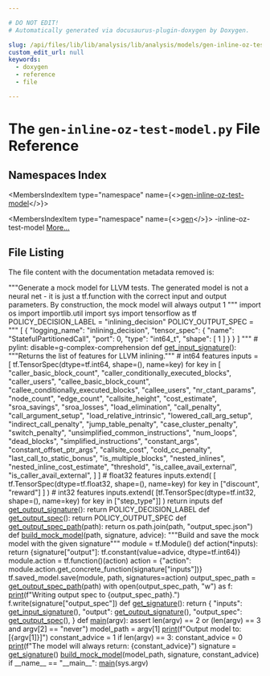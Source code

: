 ```yaml
---

# DO NOT EDIT!
# Automatically generated via docusaurus-plugin-doxygen by Doxygen.

slug: /api/files/lib/lib/analysis/lib/analysis/models/gen-inline-oz-test-model-py
custom_edit_url: null
keywords:
  - doxygen
  - reference
  - file

---
```





# The `gen-inline-oz-test-model.py` File Reference

<DoxygenPage pluginConfig={pluginConfig}>



## Namespaces Index

<MembersIndex>

<MembersIndexItem
  type="namespace"
  name={<><a href="/docs/api/namespaces/gen-inline-oz-test-model">gen-inline-oz-test-model</a></>}>
</MembersIndexItem>

<MembersIndexItem
  type="namespace"
  name={<><a href="/docs/api/namespaces/gen">gen</a></>}>
-inline-oz-test-model <a href="/docs/api/namespaces/gen/#details">More...</a>
</MembersIndexItem>

</MembersIndex>


## File Listing

The file content with the documentation metadata removed is:

<ProgramListing>

<Link id="l00001" /><CodeLine lineNumber="1" lineLink="/docs/api/namespaces/gen"><Highlight kind="stringliteral">&quot;&quot;&quot;Generate a mock model for LLVM tests.</Highlight></CodeLine>
<Link id="l00002" /><CodeLine lineNumber="2"><Highlight kind="stringliteral"></Highlight></CodeLine>
<Link id="l00003" /><CodeLine lineNumber="3"><Highlight kind="stringliteral">The generated model is not a neural net - it is just a tf.function with the</Highlight></CodeLine>
<Link id="l00004" /><CodeLine lineNumber="4"><Highlight kind="stringliteral">correct input and output parameters. By construction, the mock model will always</Highlight></CodeLine>
<Link id="l00005" /><CodeLine lineNumber="5"><Highlight kind="stringliteral">output 1</Highlight></CodeLine>
<Link id="l00006" /><CodeLine lineNumber="6"><Highlight kind="stringliteral">&quot;&quot;&quot;</Highlight><Highlight kind="normal"></Highlight></CodeLine>
<Link id="l00007" /><CodeLine lineNumber="7"><Highlight kind="normal"></Highlight></CodeLine>
<Link id="l00008" /><CodeLine lineNumber="8"><Highlight kind="normal"></Highlight><Highlight kind="keyword">import</Highlight><Highlight kind="normal"> os</Highlight></CodeLine>
<Link id="l00009" /><CodeLine lineNumber="9"><Highlight kind="normal"></Highlight><Highlight kind="keyword">import</Highlight><Highlight kind="normal"> importlib.util</Highlight></CodeLine>
<Link id="l00010" /><CodeLine lineNumber="10"><Highlight kind="normal"></Highlight><Highlight kind="keyword">import</Highlight><Highlight kind="normal"> sys</Highlight></CodeLine>
<Link id="l00011" /><CodeLine lineNumber="11"><Highlight kind="normal"></Highlight></CodeLine>
<Link id="l00012" /><CodeLine lineNumber="12"><Highlight kind="normal"></Highlight><Highlight kind="keyword">import</Highlight><Highlight kind="normal"> tensorflow </Highlight><Highlight kind="keyword">as</Highlight><Highlight kind="normal"> tf</Highlight></CodeLine>
<Link id="l00013" /><CodeLine lineNumber="13"><Highlight kind="normal"></Highlight></CodeLine>
<Link id="l00014" /><CodeLine lineNumber="14" lineLink="/docs/api/namespaces/gen-inline-oz-test-model/#a4021f136fe3c06108472a873fc48d79e"><Highlight kind="normal">POLICY&#95;DECISION&#95;LABEL = </Highlight><Highlight kind="stringliteral">&quot;inlining&#95;decision&quot;</Highlight><Highlight kind="normal"></Highlight></CodeLine>
<Link id="l00015" /><CodeLine lineNumber="15" lineLink="/docs/api/namespaces/gen-inline-oz-test-model/#a4458d6fc200828c00296dffc47ea229c"><Highlight kind="normal">POLICY&#95;OUTPUT&#95;SPEC = </Highlight><Highlight kind="stringliteral">&quot;&quot;&quot;</Highlight></CodeLine>
<Link id="l00016" /><CodeLine lineNumber="16"><Highlight kind="stringliteral">&#91;</Highlight></CodeLine>
<Link id="l00017" /><CodeLine lineNumber="17"><Highlight kind="stringliteral">    &#123;</Highlight></CodeLine>
<Link id="l00018" /><CodeLine lineNumber="18"><Highlight kind="stringliteral">        &quot;logging&#95;name&quot;: &quot;inlining&#95;decision&quot;,</Highlight></CodeLine>
<Link id="l00019" /><CodeLine lineNumber="19"><Highlight kind="stringliteral">        &quot;tensor&#95;spec&quot;: &#123;</Highlight></CodeLine>
<Link id="l00020" /><CodeLine lineNumber="20"><Highlight kind="stringliteral">            &quot;name&quot;: &quot;StatefulPartitionedCall&quot;,</Highlight></CodeLine>
<Link id="l00021" /><CodeLine lineNumber="21"><Highlight kind="stringliteral">            &quot;port&quot;: 0,</Highlight></CodeLine>
<Link id="l00022" /><CodeLine lineNumber="22"><Highlight kind="stringliteral">            &quot;type&quot;: &quot;int64&#95;t&quot;,</Highlight></CodeLine>
<Link id="l00023" /><CodeLine lineNumber="23"><Highlight kind="stringliteral">            &quot;shape&quot;: &#91;</Highlight></CodeLine>
<Link id="l00024" /><CodeLine lineNumber="24"><Highlight kind="stringliteral">                1</Highlight></CodeLine>
<Link id="l00025" /><CodeLine lineNumber="25"><Highlight kind="stringliteral">            &#93;</Highlight></CodeLine>
<Link id="l00026" /><CodeLine lineNumber="26"><Highlight kind="stringliteral">        &#125;</Highlight></CodeLine>
<Link id="l00027" /><CodeLine lineNumber="27"><Highlight kind="stringliteral">    &#125;</Highlight></CodeLine>
<Link id="l00028" /><CodeLine lineNumber="28"><Highlight kind="stringliteral">&#93;</Highlight></CodeLine>
<Link id="l00029" /><CodeLine lineNumber="29"><Highlight kind="stringliteral">&quot;&quot;&quot;</Highlight><Highlight kind="normal"></Highlight></CodeLine>
<Link id="l00030" /><CodeLine lineNumber="30"><Highlight kind="normal"></Highlight></CodeLine>
<Link id="l00031" /><CodeLine lineNumber="31"><Highlight kind="normal"></Highlight></CodeLine>
<Link id="l00032" /><CodeLine lineNumber="32"><Highlight kind="normal"></Highlight><Highlight kind="comment"># pylint: disable=g-complex-comprehension</Highlight><Highlight kind="normal"></Highlight></CodeLine>
<Link id="l00033" /><CodeLine lineNumber="33" lineLink="/docs/api/namespaces/gen-inline-oz-test-model/#a91a1cee9ec838f64f053389967a81d02"><Highlight kind="normal"></Highlight><Highlight kind="keyword">def </Highlight><Highlight kind="normal"><a href="/docs/api/namespaces/gen-inline-oz-test-model/#a91a1cee9ec838f64f053389967a81d02">get&#95;input&#95;signature</a>():</Highlight></CodeLine>
<Link id="l00034" /><CodeLine lineNumber="34"><Highlight kind="normal">    </Highlight><Highlight kind="stringliteral">&quot;&quot;&quot;Returns the list of features for LLVM inlining.&quot;&quot;&quot;</Highlight><Highlight kind="normal"></Highlight></CodeLine>
<Link id="l00035" /><CodeLine lineNumber="35"><Highlight kind="normal">    </Highlight><Highlight kind="comment"># int64 features</Highlight><Highlight kind="normal"></Highlight></CodeLine>
<Link id="l00036" /><CodeLine lineNumber="36"><Highlight kind="normal">    inputs = &#91;</Highlight></CodeLine>
<Link id="l00037" /><CodeLine lineNumber="37"><Highlight kind="normal">        tf.TensorSpec(dtype=tf.int64, shape=(), name=key)</Highlight></CodeLine>
<Link id="l00038" /><CodeLine lineNumber="38"><Highlight kind="normal">        </Highlight><Highlight kind="keywordflow">for</Highlight><Highlight kind="normal"> key </Highlight><Highlight kind="keywordflow">in</Highlight><Highlight kind="normal"> &#91;</Highlight></CodeLine>
<Link id="l00039" /><CodeLine lineNumber="39"><Highlight kind="normal">            </Highlight><Highlight kind="stringliteral">&quot;caller&#95;basic&#95;block&#95;count&quot;</Highlight><Highlight kind="normal">,</Highlight></CodeLine>
<Link id="l00040" /><CodeLine lineNumber="40"><Highlight kind="normal">            </Highlight><Highlight kind="stringliteral">&quot;caller&#95;conditionally&#95;executed&#95;blocks&quot;</Highlight><Highlight kind="normal">,</Highlight></CodeLine>
<Link id="l00041" /><CodeLine lineNumber="41"><Highlight kind="normal">            </Highlight><Highlight kind="stringliteral">&quot;caller&#95;users&quot;</Highlight><Highlight kind="normal">,</Highlight></CodeLine>
<Link id="l00042" /><CodeLine lineNumber="42"><Highlight kind="normal">            </Highlight><Highlight kind="stringliteral">&quot;callee&#95;basic&#95;block&#95;count&quot;</Highlight><Highlight kind="normal">,</Highlight></CodeLine>
<Link id="l00043" /><CodeLine lineNumber="43"><Highlight kind="normal">            </Highlight><Highlight kind="stringliteral">&quot;callee&#95;conditionally&#95;executed&#95;blocks&quot;</Highlight><Highlight kind="normal">,</Highlight></CodeLine>
<Link id="l00044" /><CodeLine lineNumber="44"><Highlight kind="normal">            </Highlight><Highlight kind="stringliteral">&quot;callee&#95;users&quot;</Highlight><Highlight kind="normal">,</Highlight></CodeLine>
<Link id="l00045" /><CodeLine lineNumber="45"><Highlight kind="normal">            </Highlight><Highlight kind="stringliteral">&quot;nr&#95;ctant&#95;params&quot;</Highlight><Highlight kind="normal">,</Highlight></CodeLine>
<Link id="l00046" /><CodeLine lineNumber="46"><Highlight kind="normal">            </Highlight><Highlight kind="stringliteral">&quot;node&#95;count&quot;</Highlight><Highlight kind="normal">,</Highlight></CodeLine>
<Link id="l00047" /><CodeLine lineNumber="47"><Highlight kind="normal">            </Highlight><Highlight kind="stringliteral">&quot;edge&#95;count&quot;</Highlight><Highlight kind="normal">,</Highlight></CodeLine>
<Link id="l00048" /><CodeLine lineNumber="48"><Highlight kind="normal">            </Highlight><Highlight kind="stringliteral">&quot;callsite&#95;height&quot;</Highlight><Highlight kind="normal">,</Highlight></CodeLine>
<Link id="l00049" /><CodeLine lineNumber="49"><Highlight kind="normal">            </Highlight><Highlight kind="stringliteral">&quot;cost&#95;estimate&quot;</Highlight><Highlight kind="normal">,</Highlight></CodeLine>
<Link id="l00050" /><CodeLine lineNumber="50"><Highlight kind="normal">            </Highlight><Highlight kind="stringliteral">&quot;sroa&#95;savings&quot;</Highlight><Highlight kind="normal">,</Highlight></CodeLine>
<Link id="l00051" /><CodeLine lineNumber="51"><Highlight kind="normal">            </Highlight><Highlight kind="stringliteral">&quot;sroa&#95;losses&quot;</Highlight><Highlight kind="normal">,</Highlight></CodeLine>
<Link id="l00052" /><CodeLine lineNumber="52"><Highlight kind="normal">            </Highlight><Highlight kind="stringliteral">&quot;load&#95;elimination&quot;</Highlight><Highlight kind="normal">,</Highlight></CodeLine>
<Link id="l00053" /><CodeLine lineNumber="53"><Highlight kind="normal">            </Highlight><Highlight kind="stringliteral">&quot;call&#95;penalty&quot;</Highlight><Highlight kind="normal">,</Highlight></CodeLine>
<Link id="l00054" /><CodeLine lineNumber="54"><Highlight kind="normal">            </Highlight><Highlight kind="stringliteral">&quot;call&#95;argument&#95;setup&quot;</Highlight><Highlight kind="normal">,</Highlight></CodeLine>
<Link id="l00055" /><CodeLine lineNumber="55"><Highlight kind="normal">            </Highlight><Highlight kind="stringliteral">&quot;load&#95;relative&#95;intrinsic&quot;</Highlight><Highlight kind="normal">,</Highlight></CodeLine>
<Link id="l00056" /><CodeLine lineNumber="56"><Highlight kind="normal">            </Highlight><Highlight kind="stringliteral">&quot;lowered&#95;call&#95;arg&#95;setup&quot;</Highlight><Highlight kind="normal">,</Highlight></CodeLine>
<Link id="l00057" /><CodeLine lineNumber="57"><Highlight kind="normal">            </Highlight><Highlight kind="stringliteral">&quot;indirect&#95;call&#95;penalty&quot;</Highlight><Highlight kind="normal">,</Highlight></CodeLine>
<Link id="l00058" /><CodeLine lineNumber="58"><Highlight kind="normal">            </Highlight><Highlight kind="stringliteral">&quot;jump&#95;table&#95;penalty&quot;</Highlight><Highlight kind="normal">,</Highlight></CodeLine>
<Link id="l00059" /><CodeLine lineNumber="59"><Highlight kind="normal">            </Highlight><Highlight kind="stringliteral">&quot;case&#95;cluster&#95;penalty&quot;</Highlight><Highlight kind="normal">,</Highlight></CodeLine>
<Link id="l00060" /><CodeLine lineNumber="60"><Highlight kind="normal">            </Highlight><Highlight kind="stringliteral">&quot;switch&#95;penalty&quot;</Highlight><Highlight kind="normal">,</Highlight></CodeLine>
<Link id="l00061" /><CodeLine lineNumber="61"><Highlight kind="normal">            </Highlight><Highlight kind="stringliteral">&quot;unsimplified&#95;common&#95;instructions&quot;</Highlight><Highlight kind="normal">,</Highlight></CodeLine>
<Link id="l00062" /><CodeLine lineNumber="62"><Highlight kind="normal">            </Highlight><Highlight kind="stringliteral">&quot;num&#95;loops&quot;</Highlight><Highlight kind="normal">,</Highlight></CodeLine>
<Link id="l00063" /><CodeLine lineNumber="63"><Highlight kind="normal">            </Highlight><Highlight kind="stringliteral">&quot;dead&#95;blocks&quot;</Highlight><Highlight kind="normal">,</Highlight></CodeLine>
<Link id="l00064" /><CodeLine lineNumber="64"><Highlight kind="normal">            </Highlight><Highlight kind="stringliteral">&quot;simplified&#95;instructions&quot;</Highlight><Highlight kind="normal">,</Highlight></CodeLine>
<Link id="l00065" /><CodeLine lineNumber="65"><Highlight kind="normal">            </Highlight><Highlight kind="stringliteral">&quot;constant&#95;args&quot;</Highlight><Highlight kind="normal">,</Highlight></CodeLine>
<Link id="l00066" /><CodeLine lineNumber="66"><Highlight kind="normal">            </Highlight><Highlight kind="stringliteral">&quot;constant&#95;offset&#95;ptr&#95;args&quot;</Highlight><Highlight kind="normal">,</Highlight></CodeLine>
<Link id="l00067" /><CodeLine lineNumber="67"><Highlight kind="normal">            </Highlight><Highlight kind="stringliteral">&quot;callsite&#95;cost&quot;</Highlight><Highlight kind="normal">,</Highlight></CodeLine>
<Link id="l00068" /><CodeLine lineNumber="68"><Highlight kind="normal">            </Highlight><Highlight kind="stringliteral">&quot;cold&#95;cc&#95;penalty&quot;</Highlight><Highlight kind="normal">,</Highlight></CodeLine>
<Link id="l00069" /><CodeLine lineNumber="69"><Highlight kind="normal">            </Highlight><Highlight kind="stringliteral">&quot;last&#95;call&#95;to&#95;static&#95;bonus&quot;</Highlight><Highlight kind="normal">,</Highlight></CodeLine>
<Link id="l00070" /><CodeLine lineNumber="70"><Highlight kind="normal">            </Highlight><Highlight kind="stringliteral">&quot;is&#95;multiple&#95;blocks&quot;</Highlight><Highlight kind="normal">,</Highlight></CodeLine>
<Link id="l00071" /><CodeLine lineNumber="71"><Highlight kind="normal">            </Highlight><Highlight kind="stringliteral">&quot;nested&#95;inlines&quot;</Highlight><Highlight kind="normal">,</Highlight></CodeLine>
<Link id="l00072" /><CodeLine lineNumber="72"><Highlight kind="normal">            </Highlight><Highlight kind="stringliteral">&quot;nested&#95;inline&#95;cost&#95;estimate&quot;</Highlight><Highlight kind="normal">,</Highlight></CodeLine>
<Link id="l00073" /><CodeLine lineNumber="73"><Highlight kind="normal">            </Highlight><Highlight kind="stringliteral">&quot;threshold&quot;</Highlight><Highlight kind="normal">,</Highlight></CodeLine>
<Link id="l00074" /><CodeLine lineNumber="74"><Highlight kind="normal">            </Highlight><Highlight kind="stringliteral">&quot;is&#95;callee&#95;avail&#95;external&quot;</Highlight><Highlight kind="normal">,</Highlight></CodeLine>
<Link id="l00075" /><CodeLine lineNumber="75"><Highlight kind="normal">            </Highlight><Highlight kind="stringliteral">&quot;is&#95;caller&#95;avail&#95;external&quot;</Highlight><Highlight kind="normal">,</Highlight></CodeLine>
<Link id="l00076" /><CodeLine lineNumber="76"><Highlight kind="normal">        &#93;</Highlight></CodeLine>
<Link id="l00077" /><CodeLine lineNumber="77"><Highlight kind="normal">    &#93;</Highlight></CodeLine>
<Link id="l00078" /><CodeLine lineNumber="78"><Highlight kind="normal"></Highlight></CodeLine>
<Link id="l00079" /><CodeLine lineNumber="79"><Highlight kind="normal">    </Highlight><Highlight kind="comment"># float32 features</Highlight><Highlight kind="normal"></Highlight></CodeLine>
<Link id="l00080" /><CodeLine lineNumber="80"><Highlight kind="normal">    inputs.extend(</Highlight></CodeLine>
<Link id="l00081" /><CodeLine lineNumber="81"><Highlight kind="normal">        &#91;</Highlight></CodeLine>
<Link id="l00082" /><CodeLine lineNumber="82"><Highlight kind="normal">            tf.TensorSpec(dtype=tf.float32, shape=(), name=key)</Highlight></CodeLine>
<Link id="l00083" /><CodeLine lineNumber="83"><Highlight kind="normal">            </Highlight><Highlight kind="keywordflow">for</Highlight><Highlight kind="normal"> key </Highlight><Highlight kind="keywordflow">in</Highlight><Highlight kind="normal"> &#91;</Highlight><Highlight kind="stringliteral">&quot;discount&quot;</Highlight><Highlight kind="normal">, </Highlight><Highlight kind="stringliteral">&quot;reward&quot;</Highlight><Highlight kind="normal">&#93;</Highlight></CodeLine>
<Link id="l00084" /><CodeLine lineNumber="84"><Highlight kind="normal">        &#93;</Highlight></CodeLine>
<Link id="l00085" /><CodeLine lineNumber="85"><Highlight kind="normal">    )</Highlight></CodeLine>
<Link id="l00086" /><CodeLine lineNumber="86"><Highlight kind="normal"></Highlight></CodeLine>
<Link id="l00087" /><CodeLine lineNumber="87"><Highlight kind="normal">    </Highlight><Highlight kind="comment"># int32 features</Highlight><Highlight kind="normal"></Highlight></CodeLine>
<Link id="l00088" /><CodeLine lineNumber="88"><Highlight kind="normal">    inputs.extend(</Highlight></CodeLine>
<Link id="l00089" /><CodeLine lineNumber="89"><Highlight kind="normal">        &#91;tf.TensorSpec(dtype=tf.int32, shape=(), name=key) </Highlight><Highlight kind="keywordflow">for</Highlight><Highlight kind="normal"> key </Highlight><Highlight kind="keywordflow">in</Highlight><Highlight kind="normal"> &#91;</Highlight><Highlight kind="stringliteral">&quot;step&#95;type&quot;</Highlight><Highlight kind="normal">&#93;&#93;</Highlight></CodeLine>
<Link id="l00090" /><CodeLine lineNumber="90"><Highlight kind="normal">    )</Highlight></CodeLine>
<Link id="l00091" /><CodeLine lineNumber="91"><Highlight kind="normal">    </Highlight><Highlight kind="keywordflow">return</Highlight><Highlight kind="normal"> inputs</Highlight></CodeLine>
<Link id="l00092" /><CodeLine lineNumber="92"><Highlight kind="normal"></Highlight></CodeLine>
<Link id="l00093" /><CodeLine lineNumber="93"><Highlight kind="normal"></Highlight></CodeLine>
<Link id="l00094" /><CodeLine lineNumber="94" lineLink="/docs/api/namespaces/gen-inline-oz-test-model/#aa0a60bda975788bbedc9990c7deeabcb"><Highlight kind="normal"></Highlight><Highlight kind="keyword">def </Highlight><Highlight kind="normal"><a href="/docs/api/namespaces/gen-inline-oz-test-model/#aa0a60bda975788bbedc9990c7deeabcb">get&#95;output&#95;signature</a>():</Highlight></CodeLine>
<Link id="l00095" /><CodeLine lineNumber="95"><Highlight kind="normal">    </Highlight><Highlight kind="keywordflow">return</Highlight><Highlight kind="normal"> POLICY&#95;DECISION&#95;LABEL</Highlight></CodeLine>
<Link id="l00096" /><CodeLine lineNumber="96"><Highlight kind="normal"></Highlight></CodeLine>
<Link id="l00097" /><CodeLine lineNumber="97"><Highlight kind="normal"></Highlight></CodeLine>
<Link id="l00098" /><CodeLine lineNumber="98" lineLink="/docs/api/namespaces/gen-inline-oz-test-model/#a641e14fbc353b14e157ba5e53bddd827"><Highlight kind="normal"></Highlight><Highlight kind="keyword">def </Highlight><Highlight kind="normal"><a href="/docs/api/namespaces/gen-inline-oz-test-model/#a641e14fbc353b14e157ba5e53bddd827">get&#95;output&#95;spec</a>():</Highlight></CodeLine>
<Link id="l00099" /><CodeLine lineNumber="99"><Highlight kind="normal">    </Highlight><Highlight kind="keywordflow">return</Highlight><Highlight kind="normal"> POLICY&#95;OUTPUT&#95;SPEC</Highlight></CodeLine>
<Link id="l00100" /><CodeLine lineNumber="100"><Highlight kind="normal"></Highlight></CodeLine>
<Link id="l00101" /><CodeLine lineNumber="101"><Highlight kind="normal"></Highlight></CodeLine>
<Link id="l00102" /><CodeLine lineNumber="102" lineLink="/docs/api/namespaces/gen-inline-oz-test-model/#a1626d32a23e8d504a70a9fdefda5ed33"><Highlight kind="normal"></Highlight><Highlight kind="keyword">def </Highlight><Highlight kind="normal"><a href="/docs/api/namespaces/gen-inline-oz-test-model/#a1626d32a23e8d504a70a9fdefda5ed33">get&#95;output&#95;spec&#95;path</a>(path):</Highlight></CodeLine>
<Link id="l00103" /><CodeLine lineNumber="103"><Highlight kind="normal">    </Highlight><Highlight kind="keywordflow">return</Highlight><Highlight kind="normal"> os.path.join(path, </Highlight><Highlight kind="stringliteral">&quot;output&#95;spec.json&quot;</Highlight><Highlight kind="normal">)</Highlight></CodeLine>
<Link id="l00104" /><CodeLine lineNumber="104"><Highlight kind="normal"></Highlight></CodeLine>
<Link id="l00105" /><CodeLine lineNumber="105"><Highlight kind="normal"></Highlight></CodeLine>
<Link id="l00106" /><CodeLine lineNumber="106" lineLink="/docs/api/namespaces/gen-inline-oz-test-model/#afb44681dbd4e39a83fa89d34a03c042a"><Highlight kind="normal"></Highlight><Highlight kind="keyword">def </Highlight><Highlight kind="normal"><a href="/docs/api/namespaces/gen-inline-oz-test-model/#afb44681dbd4e39a83fa89d34a03c042a">build&#95;mock&#95;model</a>(path, signature, advice):</Highlight></CodeLine>
<Link id="l00107" /><CodeLine lineNumber="107"><Highlight kind="normal">    </Highlight><Highlight kind="stringliteral">&quot;&quot;&quot;Build and save the mock model with the given signature&quot;&quot;&quot;</Highlight><Highlight kind="normal"></Highlight></CodeLine>
<Link id="l00108" /><CodeLine lineNumber="108"><Highlight kind="normal">    module = tf.Module()</Highlight></CodeLine>
<Link id="l00109" /><CodeLine lineNumber="109"><Highlight kind="normal"></Highlight></CodeLine>
<Link id="l00110" /><CodeLine lineNumber="110"><Highlight kind="normal">    </Highlight><Highlight kind="keyword">def </Highlight><Highlight kind="normal">action(&#42;inputs):</Highlight></CodeLine>
<Link id="l00111" /><CodeLine lineNumber="111"><Highlight kind="normal">        </Highlight><Highlight kind="keywordflow">return</Highlight><Highlight kind="normal"> &#123;signature&#91;</Highlight><Highlight kind="stringliteral">&quot;output&quot;</Highlight><Highlight kind="normal">&#93;: tf.constant(value=advice, dtype=tf.int64)&#125;</Highlight></CodeLine>
<Link id="l00112" /><CodeLine lineNumber="112"><Highlight kind="normal"></Highlight></CodeLine>
<Link id="l00113" /><CodeLine lineNumber="113"><Highlight kind="normal">    module.action = tf.function()(action)</Highlight></CodeLine>
<Link id="l00114" /><CodeLine lineNumber="114"><Highlight kind="normal">    action = &#123;</Highlight><Highlight kind="stringliteral">&quot;action&quot;</Highlight><Highlight kind="normal">: module.action.get&#95;concrete&#95;function(signature&#91;</Highlight><Highlight kind="stringliteral">&quot;inputs&quot;</Highlight><Highlight kind="normal">&#93;)&#125;</Highlight></CodeLine>
<Link id="l00115" /><CodeLine lineNumber="115"><Highlight kind="normal">    tf.saved&#95;model.save(module, path, signatures=action)</Highlight></CodeLine>
<Link id="l00116" /><CodeLine lineNumber="116"><Highlight kind="normal"></Highlight></CodeLine>
<Link id="l00117" /><CodeLine lineNumber="117"><Highlight kind="normal">    output&#95;spec&#95;path = <a href="/docs/api/namespaces/gen-inline-oz-test-model/#a1626d32a23e8d504a70a9fdefda5ed33">get&#95;output&#95;spec&#95;path</a>(path)</Highlight></CodeLine>
<Link id="l00118" /><CodeLine lineNumber="118"><Highlight kind="normal">    </Highlight><Highlight kind="keyword">with</Highlight><Highlight kind="normal"> open(output&#95;spec&#95;path, </Highlight><Highlight kind="stringliteral">&quot;w&quot;</Highlight><Highlight kind="normal">) </Highlight><Highlight kind="keyword">as</Highlight><Highlight kind="normal"> f:</Highlight></CodeLine>
<Link id="l00119" /><CodeLine lineNumber="119"><Highlight kind="normal">        <a href="/docs/api/files/lib/lib/object/archivewriter-cpp/#aa9f638c7ae7fdd206a6c60e26bef9751">print</a>(f</Highlight><Highlight kind="stringliteral">&quot;Writing output spec to &#123;output&#95;spec&#95;path&#125;.&quot;</Highlight><Highlight kind="normal">)</Highlight></CodeLine>
<Link id="l00120" /><CodeLine lineNumber="120"><Highlight kind="normal">        f.write(signature&#91;</Highlight><Highlight kind="stringliteral">&quot;output&#95;spec&quot;</Highlight><Highlight kind="normal">&#93;)</Highlight></CodeLine>
<Link id="l00121" /><CodeLine lineNumber="121"><Highlight kind="normal"></Highlight></CodeLine>
<Link id="l00122" /><CodeLine lineNumber="122"><Highlight kind="normal"></Highlight></CodeLine>
<Link id="l00123" /><CodeLine lineNumber="123" lineLink="/docs/api/namespaces/gen-inline-oz-test-model/#ac0c7fc6797aeb1609b553e6ba1c2ba54"><Highlight kind="normal"></Highlight><Highlight kind="keyword">def </Highlight><Highlight kind="normal"><a href="/docs/api/namespaces/gen-inline-oz-test-model/#ac0c7fc6797aeb1609b553e6ba1c2ba54">get&#95;signature</a>():</Highlight></CodeLine>
<Link id="l00124" /><CodeLine lineNumber="124"><Highlight kind="normal">    </Highlight><Highlight kind="keywordflow">return</Highlight><Highlight kind="normal"> &#123;</Highlight></CodeLine>
<Link id="l00125" /><CodeLine lineNumber="125"><Highlight kind="normal">        </Highlight><Highlight kind="stringliteral">&quot;inputs&quot;</Highlight><Highlight kind="normal">: <a href="/docs/api/namespaces/gen-inline-oz-test-model/#a91a1cee9ec838f64f053389967a81d02">get&#95;input&#95;signature</a>(),</Highlight></CodeLine>
<Link id="l00126" /><CodeLine lineNumber="126"><Highlight kind="normal">        </Highlight><Highlight kind="stringliteral">&quot;output&quot;</Highlight><Highlight kind="normal">: <a href="/docs/api/namespaces/gen-inline-oz-test-model/#aa0a60bda975788bbedc9990c7deeabcb">get&#95;output&#95;signature</a>(),</Highlight></CodeLine>
<Link id="l00127" /><CodeLine lineNumber="127"><Highlight kind="normal">        </Highlight><Highlight kind="stringliteral">&quot;output&#95;spec&quot;</Highlight><Highlight kind="normal">: <a href="/docs/api/namespaces/gen-inline-oz-test-model/#a641e14fbc353b14e157ba5e53bddd827">get&#95;output&#95;spec</a>(),</Highlight></CodeLine>
<Link id="l00128" /><CodeLine lineNumber="128"><Highlight kind="normal">    &#125;</Highlight></CodeLine>
<Link id="l00129" /><CodeLine lineNumber="129"><Highlight kind="normal"></Highlight></CodeLine>
<Link id="l00130" /><CodeLine lineNumber="130"><Highlight kind="normal"></Highlight></CodeLine>
<Link id="l00131" /><CodeLine lineNumber="131" lineLink="/docs/api/namespaces/gen-inline-oz-test-model/#a217f2ab6000d72ad475b25276d3e1ac9"><Highlight kind="normal"></Highlight><Highlight kind="keyword">def </Highlight><Highlight kind="normal"><a href="/docs/api/namespaces/gen-inline-oz-test-model/#a217f2ab6000d72ad475b25276d3e1ac9">main</a>(argv):</Highlight></CodeLine>
<Link id="l00132" /><CodeLine lineNumber="132"><Highlight kind="normal">    </Highlight><Highlight kind="keyword">assert</Highlight><Highlight kind="normal"> len(argv) == 2 </Highlight><Highlight kind="keywordflow">or</Highlight><Highlight kind="normal"> (len(argv) == 3 </Highlight><Highlight kind="keywordflow">and</Highlight><Highlight kind="normal"> argv&#91;2&#93; == </Highlight><Highlight kind="stringliteral">&quot;never&quot;</Highlight><Highlight kind="normal">)</Highlight></CodeLine>
<Link id="l00133" /><CodeLine lineNumber="133"><Highlight kind="normal">    model&#95;path = argv&#91;1&#93;</Highlight></CodeLine>
<Link id="l00134" /><CodeLine lineNumber="134"><Highlight kind="normal"></Highlight></CodeLine>
<Link id="l00135" /><CodeLine lineNumber="135"><Highlight kind="normal">    <a href="/docs/api/files/lib/lib/object/archivewriter-cpp/#aa9f638c7ae7fdd206a6c60e26bef9751">print</a>(f</Highlight><Highlight kind="stringliteral">&quot;Output model to: &#91;&#123;argv&#91;1&#93;&#125;&#93;&quot;</Highlight><Highlight kind="normal">)</Highlight></CodeLine>
<Link id="l00136" /><CodeLine lineNumber="136"><Highlight kind="normal"></Highlight></CodeLine>
<Link id="l00137" /><CodeLine lineNumber="137"><Highlight kind="normal">    constant&#95;advice = 1</Highlight></CodeLine>
<Link id="l00138" /><CodeLine lineNumber="138"><Highlight kind="normal">    </Highlight><Highlight kind="keywordflow">if</Highlight><Highlight kind="normal"> len(argv) == 3:</Highlight></CodeLine>
<Link id="l00139" /><CodeLine lineNumber="139"><Highlight kind="normal">        constant&#95;advice = 0</Highlight></CodeLine>
<Link id="l00140" /><CodeLine lineNumber="140"><Highlight kind="normal">    <a href="/docs/api/files/lib/lib/object/archivewriter-cpp/#aa9f638c7ae7fdd206a6c60e26bef9751">print</a>(f</Highlight><Highlight kind="stringliteral">&quot;The model will always return: &#123;constant&#95;advice&#125;&quot;</Highlight><Highlight kind="normal">)</Highlight></CodeLine>
<Link id="l00141" /><CodeLine lineNumber="141"><Highlight kind="normal"></Highlight></CodeLine>
<Link id="l00142" /><CodeLine lineNumber="142"><Highlight kind="normal">    signature = <a href="/docs/api/namespaces/gen-inline-oz-test-model/#ac0c7fc6797aeb1609b553e6ba1c2ba54">get&#95;signature</a>()</Highlight></CodeLine>
<Link id="l00143" /><CodeLine lineNumber="143"><Highlight kind="normal">    <a href="/docs/api/namespaces/gen-inline-oz-test-model/#afb44681dbd4e39a83fa89d34a03c042a">build&#95;mock&#95;model</a>(model&#95;path, signature, constant&#95;advice)</Highlight></CodeLine>
<Link id="l00144" /><CodeLine lineNumber="144"><Highlight kind="normal"></Highlight></CodeLine>
<Link id="l00145" /><CodeLine lineNumber="145"><Highlight kind="normal"></Highlight></CodeLine>
<Link id="l00146" /><CodeLine lineNumber="146"><Highlight kind="normal"></Highlight><Highlight kind="keywordflow">if</Highlight><Highlight kind="normal"> &#95;&#95;name&#95;&#95; == </Highlight><Highlight kind="stringliteral">&quot;&#95;&#95;main&#95;&#95;&quot;</Highlight><Highlight kind="normal">:</Highlight></CodeLine>
<Link id="l00147" /><CodeLine lineNumber="147"><Highlight kind="normal">    <a href="/docs/api/namespaces/gen-inline-oz-test-model/#a217f2ab6000d72ad475b25276d3e1ac9">main</a>(sys.argv)</Highlight></CodeLine>

</ProgramListing>


</DoxygenPage>
